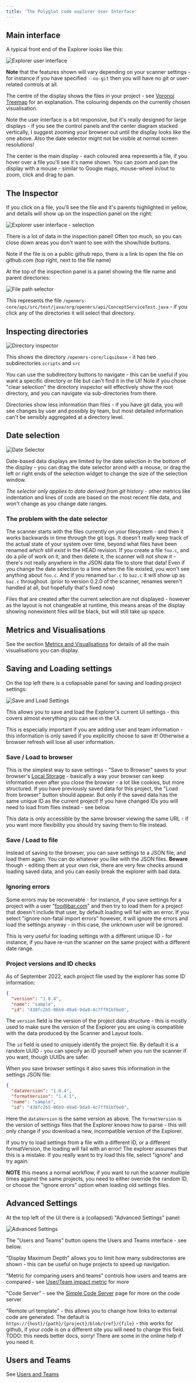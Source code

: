 ```yaml
---
title: 'The Polyglot code explorer User Interface'
---
```


## Main interface

A typical front end of the Explorer looks like this:

![Explorer user interface](../../images/ui_guide/Main_UI.png)

**Note** that the features shown will vary depending on your scanner settings - for instance if you have specified `--no-git` then you will have no git or user-related controls at all.

The centre of the display shows the files in your project - see [Voronoi Treemap](/voronoi-treemap) for an explanation.  The colouring depends on the currently chosen visualisation.

Note the user interface is a bit responsive, but it's really designed for large displays - if you see the control panels and the center diagram stacked vertically, I suggest zooming your browser out until the display looks like the one above.  Also the date selector might not be visible at normal screen resolutions!

The center is the main display - each coloured area represents a file, if you hover over a file you'll see it's name shown.  You can zoom and pan the display with a mouse - similar to Google maps, mouse-wheel in/out to zoom, click and drag to pan.

## The Inspector

If you click on a file, you'll see the file and it's parents highlighted in yellow, and details will show up on the inspection panel on the right:

![Explorer user interface - selection](../../images/ui_guide/Selection.png)

There is a lot of data in the inspection panel!  Often too much, so you can close down areas you don't want to see with the show/hide buttons.

Note if the file is on a public github repo, there is a link to open the file on github.com (top right, next to the file name)

At the top of the inspection panel is a panel showing the file name and parent directories:

![File path selector](../../images/ui_guide/file_path_inspector.png)

This represents the file `/openmrs-core/api/src/test/java/org/openmrs/api/ConceptServiceTest.java` - if you click any of the directories it will select that directory.

## Inspecting directories

![Directory inspector](../../images/ui_guide/directory_inspector.png)

This shows the directory `/openmrs-core/liquibase` - it has two subdirectories `scripts` and `src`

You can use the subdirectory buttons to navigate - this can be useful if you want a specific directory or file but can't find it in the UI!  Note if you chose "clear selection" the directory inspector will effectively show the root directory, and you can navigate via sub-directories from there.

Directories show less information than files - if you have git data, you will see changes by user and possibly by team, but most detailed information can't be sensibly aggregated at a directory level.

## Date selection

![Date Selector](../../images/ui_guide/date_selector.png)

Date-based data displays are limited by the date selection in the bottom of the display - you can drag the date selector arond with a mouse, or drag the left or right ends of the selection widget to change the size of the selection window.

_The selector only applies to data derived from git history_ - other metrics like indentation and lines of code are based on the most recent file data, and won't change as you change date ranges.

### The problem with the date selector

The scanner starts with the files currently on your filesystem - and then it works backwards in time through the git logs.  It doesn't really keep track of the actual state of your system over time, beyond what files have been renamed _which still exist_ in the HEAD revision.  If you create a file `foo.c`, and do a pile of work on it, and then delete it, the scanner will not show it - there's not really anywhere in the JSON data file to store that data! Even if you change the date selection to a time when the file existed, you won't see anything about `foo.c`.  And if you renamed `bar.c` to `baz.c` it will show up as `baz.c` throughout.  (prior to version 0.2.0 of the scanner, renames weren't handled at all, but hopefully that's fixed now)

Files that are created after the current selection are not displayed - however as the layout is not changeable at runtime, this means areas of the display showing nonexistent files will be black, but will still take up space.

## Metrics and Visualisations

See the section [Metrics and Visualisations](/metrics/overview) for details of all the main visualisations you can display.

## Saving and Loading settings

On the top left there is a collapsable panel for saving and loading project settings:

![Save and Load Settings](../../images/ui_guide/save_load_settings.png)

This allows you to save and load the Explorer's current UI settings - this covers almost everything you can see in the UI.

This is especially important if you are adding user and team information - this information is only saved if you explicitly choose to save it!  Otherwise a browser refresh will lose all user information.

### Save / Load to browser

This is the simplest way to save settings - "Save to Browser" saves to your browser's [Local Storage](https://en.wikipedia.org/wiki/Web_storage) - basically a way your browser can keep information even after you close the browser - a lot like cookies, but more structured.  If you have previously saved data for this project, the "Load from browser" button should appear.  But only if the saved data has the same unique ID as the current project!  If you have changed IDs you will need to load from files instead - see below.

This data is only accessible by the same browser viewing the same URL - if you want more flexibility you should try saving them to file instead.

### Save / Load to file

Instead of saving to the browser, you can save settings to a JSON file, and load them again.  You can do whatever you like with the JSON files.  **Beware** though - editing them at your own risk, there are very few checks around loading saved data, and you can easily break the explorer with bad data.

### Ignoring errors

Some errors may be recoverable - for instance, if you save settings for a project with a user "foo@bar.com" and then try to load them for a project that doesn't include that user, by default loading will fail with an error.  If you select "ignore non-fatal import errors" however, it will ignore the errors and load the settings anyway - in this case, the unknown user will be ignored.

This is very useful for loading settings with a different unique ID - for instance, if you have re-run the scanner on the same project with a different date range.

### Project versions and ID checks

As of September 2022, each project file used by the explorer has some ID information:

```json
{
  "version": "1.0.4",
  "name": "sample",
  "id": "438fc2b5-06b9-49a6-9da9-4c7ff91bf6e0",
```

The `version` field is the version of the project data structure - this is mostly used to make sure the version of the Explorer you are using is compatible with the data produced by the Scanner and Layout tools.

The `id` field is used to uniquely identify the project file.  By default it is a random UUID - you can specify an ID yourself when you run the scanner if you want, though UUIDs are safer.

When you save browser settings it also saves this information in the settings JSON file:

```json
{
  "dataVersion": "1.0.4",
  "formatVersion": "1.4.1",
  "name": "sample",
  "id": "438fc2b5-06b9-49a6-9da9-4c7ff91bf6e0",
```

Here the `dataVersion` is the same version as above.  The `formatVersion` is the version of settings files that the Explorer knows how to parse - this will only change if you download a new, incompatible version of the Explorer.

If you try to load settings from a file with a different ID, or a different formatVersion, the loading will fail with an error!  The explorer assumes that this is a mistake.  If you really want to try load this file, select "ignore" and try again.

**NOTE** this means a normal workflow, if you want to run the scanner multiple times against the same projects, you need to either override the random ID, or choose the "ignore errors" option when loading old settings files.

## Advanced Settings

At the top left of the UI there is a (collapsed) "Advanced Settings" panel:

![Advanced Settings](../../images/ui_guide/advanced_settings.png)

The "Users and Teams" button opens the Users and Teams interface - see below.

"Display Maximum Depth" allows you to limit how many subdirectories are shown - this can be useful on huge projects to speed up navigation.

"Metric for comparing users and teams" controls how users and teams are compared - see [User/Team impact metric](/metrics/user-team-impact-metric) for more

"Code Server" - see the [Simple Code Server](/tools/simple-code-server/) page for more on the code server

"Remote url template" - this allows you to change how links to external code are generated.  The default is `https://{host}/{path}/{project}/blob/{ref}/{file}` - this works for github, if your code is on a different site you will need to change this field.  TODO: this needs better docs, sorry! There are some in the online help if you need it.

## Users and Teams

See [Users and Teams](users-and-teams)
